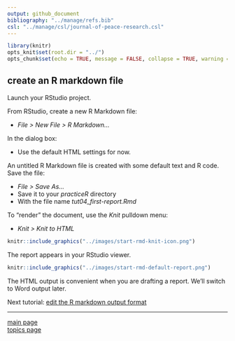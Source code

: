 ```yaml
---
output: github_document
bibliography: "../manage/refs.bib" 
csl: "../manage/csl/journal-of-peace-research.csl"
---
```


```r
library(knitr)
opts_knit$set(root.dir = "../")
opts_chunk$set(echo = TRUE, message = FALSE, collapse = TRUE, warning = FALSE)
```


## create an R markdown file

Launch your RStudio project.

From RStudio, create a new R Markdown file:

- *File > New File > R Markdown...*

In the dialog box: 

- Use the default HTML settings for now. 

An untitled R Markdown file is created with some default text and R code. Save the file: 

- *File > Save As...* 
- Save it to your *practiceR* directory
- With the file name *tut04_first-report.Rmd*

To "render" the document, use the *Knit* pulldown menu:

- *Knit > Knit to HTML*

```r
knitr::include_graphics("../images/start-rmd-knit-icon.png")
```

The report appears in your RStudio viewer. 

```r
knitr::include_graphics("../images/start-rmd-default-report.png")
```

The HTML output is convenient when you are drafting a report. We'll switch to Word output later. 


Next tutorial: [edit the R markdown output format](tut-0602_rmd-edit-output.md)

---

[main page](../README.md)<br> 
[topics page](../README-by-topic.md)


